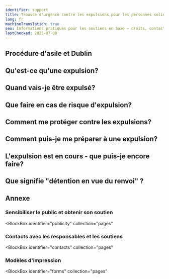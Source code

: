 ```yaml
---
identifier: support
title: Trousse d'urgence contre les expulsions pour les personnes solidaires
lang: fr
machineTranslation: true
seo: Informations pratiques pour les soutiens en Saxe – droits, contacts d'urgence, conduite et options de soutien en cas de menace d'expulsion.
lastChecked: 2025-07-08
---
```


<Block identifier="kit-intro" />

<SupportBox title="Informations supplémentaires pour les bénévoles">
  <Block identifier="kit-intro-support" />
</SupportBox>

<Block identifier="kit-advice" />

<SupportBox title="Remarque supplémentaire à l'intention des personnes apportant leur soutien sur le thème du conseil">
  <Block identifier="kit-advice-support" />
</SupportBox>

## Procédure d'asile et Dublin

<Block identifier="kit-procedure-dublin" />

<SupportBox
  title="Informations supplémentaires pour les personnes apportant leur soutien dans le domaine de la procédure d'asile:">
  <Block identifier="kit-procedure-support" />
</SupportBox>

## Qu'est-ce qu'une expulsion?

<Block identifier="kit-deportation-definition" />

## Quand vais-je être expulsé?

<Block identifier="kit-deportation-risk" />

<SupportBox
  title="Informations supplémentaires pour les personnes apportant leur soutien sur le thème: menace d'expulsion">
  <Block identifier="kit-deportation-risk-support" />
</SupportBox>

## Que faire en cas de risque d'expulsion?

<Block identifier="kit-stress" />

<SupportBox
  title="Informations supplémentaires pour les personnes apportant leur soutien sur le thème: stress lié au risque d'expulsion">
  <Block identifier="kit-stress-support" />
</SupportBox>

<Block identifier="kit-residence" />

<SupportBox
  title="Informations supplémentaires pour les personnes apportant leur soutien sur le thème: droit de séjour">
  <Block identifier="kit-residence-support" />
</SupportBox>

## Comment me protéger contre les expulsions?

<Block identifier="kit-prevent-deportation" />

## Comment puis-je me préparer à une expulsion?

<Block identifier="kit-prepare-deportation" />

<SupportBox
  title="Informations supplémentaires pour les personnes apportant leur soutien sur le thème: Préparation à une expulsion">
  <Block identifier="kit-prepare-deportation-support" />
</SupportBox>

## L'expulsion est en cours - que puis-je encore faire?

<Block identifier="kit-police" />

<SupportBox
  title="Informations supplémentaires pour les personnes apportant leur soutien sur le thème: police et expulsions">
  <Block identifier="kit-police-support" />
</SupportBox>

<Block identifier="kit-ongoing-deportation" />

<SupportBox
  title="Informations supplémentaires pour les personnes apportant leur soutien sur le thème: Expulsion en cours">
  <Block identifier="kit-ongoing-deportation-support" />
</SupportBox>

## Que signifie "détention en vue du renvoi" ?

<Block identifier="kit-detention" />

## Annexe

<Block identifier="kit-outro" />

### Sensibiliser le public et obtenir son soutien

<BlockBox
  identifier="publicity"
  collection="pages"
>
  <Block
    identifier="publicity"
    collection="pages"
  />
</BlockBox>

### Contacts avec les responsables et les soutiens

<BlockBox
  identifier="contacts"
  collection="pages"
>
  <Block
    identifier="contacts"
    collection="pages"
  />
</BlockBox>

### Modèles d'impression

<BlockBox
  identifier="forms"
  collection="pages"
>
  <Block
    identifier="forms"
    collection="pages"
  />
</BlockBox>
